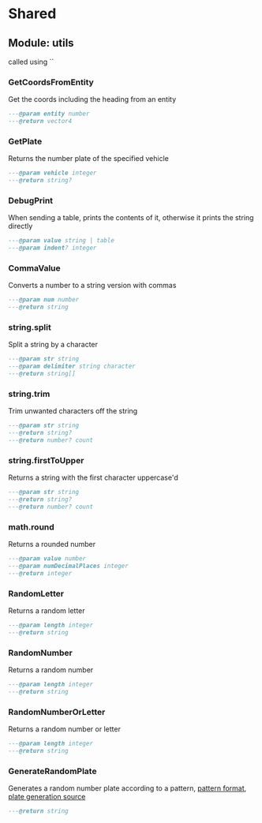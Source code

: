 
# Shared

## Module: utils

<Callout type="info">
  called using `<FunctionName>`
</Callout>

### GetCoordsFromEntity

Get the coords including the heading from an entity

```lua
---@param entity number
---@return vector4
```

### GetPlate

Returns the number plate of the specified vehicle

```lua
---@param vehicle integer
---@return string?
```

### DebugPrint

When sending a table, prints the contents of it, otherwise it prints the string directly

```lua
---@param value string | table
---@param indent? integer
```

### CommaValue

Converts a number to a string version with commas

```lua
---@param num number
---@return string
```

### string.split

Split a string by a character

```lua
---@param str string
---@param delimiter string character
---@return string[]
```

### string.trim

Trim unwanted characters off the string

```lua
---@param str string
---@return string?
---@return number? count
```

### string.firstToUpper

Returns a string with the first character uppercase'd

```lua
---@param str string
---@return string?
---@return number? count
```

### math.round

Returns a rounded number

```lua
---@param value number
---@param numDecimalPlaces integer
---@return integer
```

### RandomLetter

Returns a random letter

```lua
---@param length integer
---@return string
```

### RandomNumber

Returns a random number

```lua
---@param length integer
---@return string
```

### RandomNumberOrLetter

Returns a random number or letter

```lua
---@param length integer
---@return string
```

### GenerateRandomPlate

Generates a random number plate according to a pattern, [pattern format](https://docs.fivem.net/natives/?_0x79780FD2), [plate generation source](https://github.com/citizenfx/fivem/blob/cb97fbc54050e2309930128d6deed515d004a1bd/code/components/extra-natives-five/src/VehicleNumberPlateNatives.cpp#L25-L112)

```lua
---@return string
```
